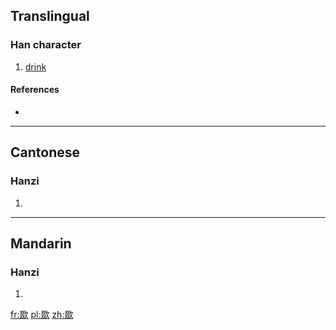 ==Translingual==

===Han character===
{{Han char|rn=76|rad=欠|as=08|sn=12|four=1748<sub>2</sub>|canj=水水水水人 (EEEEO)}}

# [[drink]]

====References====
* {{Han ref|kx=0568.200|dkj=16103|dj=0957.060|hdz=32144.060|uh=6B3C|ud=27452|bh=D9DD|bd=55773}}

----

==Cantonese==

===Hanzi===
{{yue-hanzi|jyut=|y=syut3}}

# {{defn|lang=yue|sort=欠08}}

----

==Mandarin==

===Hanzi===
{{cmn-hanzi|pin=[[chǐ]] ([[chi3]]), [[qìn]] ([[qin4]]), [[yín]] ([[yin2]])|wg=ch'ih<sup>3</sup>, ch'in<sup>4</sup>, yin<sup>2</sup>}}

# {{defn|lang=cmn|sort=欠08}}

[[fr:欼]]
[[pl:欼]]
[[zh:欼]]